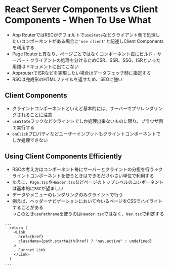 # React Server Components vs Client Components - When To Use What
- App RouterではRSCがデフォルトで`useState`などクライアント側で処理したいコンポーネントがある場合に`'use client'`と記述しClient Componentsを利用する
- Page Routerと異なり、ページごとではなくコンポーネント毎にビルド・サーバー・クライアントの処理を分けるためCSR、SSR、SSG、ISRといった用語はドキュメントに出てこない
- ApprouterでISRなどを実現したい場合はデータフェッチ時に指定する
- RSCは完成形のHTMLファイルを返すため、SEOに強い

## Client Components
- クライントコンポーネントといえど基本的には、サーバーでプリレンダリングされることに注意
- `useState`フックなどクライントでしか処理出来ないものに限り、ブラウザ側で実行する
- `onClick`プロパティなどユーザーインプットもクライントコンポーネントでしか処理できない

## Using Client Components Efficiently
- RSCの考え方はコンポーネント毎にサーバーとクライントの分担を行う→クライントコンポーネントを使うときはできるだけ小さい単位で利用する
- ゆえに、`Page.tsx`や`Header.tsx`などページのトップレベルのコンポーネントは基本的に`RSC`が望ましい
- データやメニューのレンダリングのみクライントで行う
- 例えば、ヘッダーナビゲーションにおいて今いるページをCSSでハイライトすることがある
<br/>→このとき`usePathname`を使うのは`Header.tsx`ではなく、`Nav.tsx`で判定する

```tsx filename="Nav.tsx"
...
  return (
    <Link
      href={href}
      className={path.startWith(href) ? "nav.active" : undefined}
    >
      Currnet Link
    </Link>
  )
...
```